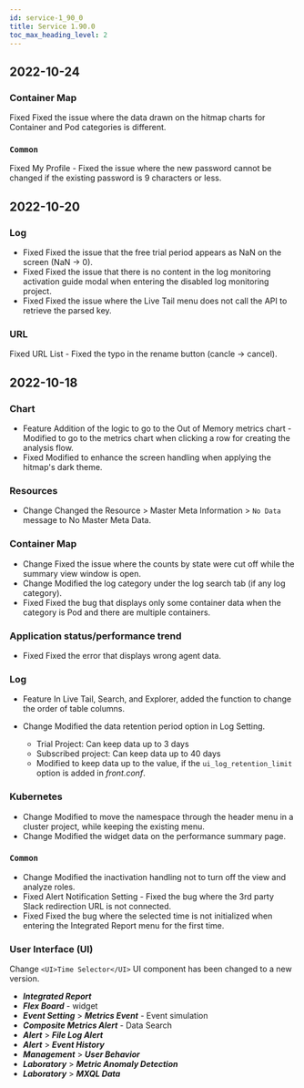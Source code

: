 ```yaml
---
id: service-1_90_0
title: Service 1.90.0
toc_max_heading_level: 2
---
```



## 2022-10-24

### Container Map

<Status>Fixed</Status> Fixed the issue where the data drawn on the hitmap charts for Container and Pod categories is different.

### `Common`

<Status>Fixed</Status> <UI>My Profile</UI> - Fixed the issue where the new password cannot be changed if the existing password is 9 characters or less.

## 2022-10-20

### Log

-   <Status>Fixed</Status> Fixed the issue that the free trial period appears as NaN on the screen (NaN → 0).
-   <Status>Fixed</Status> Fixed the issue that there is no content in the log monitoring activation guide modal when entering the disabled log monitoring project.
-   <Status>Fixed</Status> Fixed the issue where the <UI>Live Tail</UI> menu does not call the API to retrieve the parsed key.

### URL

<Status>Fixed</Status> URL List - Fixed the typo in the rename button (cancle → cancel).

## 2022-10-18

### Chart

-   <Status>Feature</Status> Addition of the logic to go to the Out of Memory metrics chart - Modified to go to the metrics chart when clicking a row for creating the analysis flow.
-   <Status>Fixed</Status> Modified to enhance the screen handling when applying the hitmap's dark theme.

### Resources

-   <Status>Change</Status> Changed the <UI>Resource</UI> > <UI>Master Meta Information</UI> > `No Data` message to <UI>No Master Meta Data</UI>.

### Container Map

-   <Status>Change</Status> Fixed the issue where the counts by state were cut off while the summary view window is open.
-   <Status>Change</Status> Modified the log category under the log search tab (if any log category).
-   <Status>Fixed</Status> Fixed the bug that displays only some container data when the category is Pod and there are multiple containers.

### Application status/performance trend

-   <Status>Fixed</Status> Fixed the error that displays wrong agent data.

### Log

-   <Status>Feature</Status> In <UI>Live Tail</UI>, <UI>Search</UI>, and <UI>Explorer</UI>, added the function to change the order of table columns.
-   <Status>Change</Status> Modified the data retention period option in Log Setting.

    -   Trial Project: Can keep data up to 3 days
    -   Subscribed project: Can keep data up to 40 days
    -   Modified to keep data up to the value, if the `ui_log_retention_limit` option is added in _front.conf_.

### Kubernetes

-   <Status>Change</Status> Modified to move the namespace through the header menu in a cluster project, while keeping the existing menu.
-   <Status>Change</Status> Modified the widget data on the performance summary page.

### `Common`

-   <Status>Change</Status> Modified the inactivation handling not to turn off the view and analyze roles.
-   <Status>Fixed</Status> Alert Notification Setting - Fixed the bug where the 3rd party Slack redirection URL is not connected.
-   <Status>Fixed</Status> Fixed the bug where the selected time is not initialized when entering the <UI>Integrated Report</UI> menu for the first time.

### User Interface (UI)

<Status>Change</Status> `<UI>Time Selector</UI>` UI component has been changed to a new version.

-   **_Integrated Report_**
-   **_Flex Board_** - widget
-   **_Event Setting_** > **_Metrics Event_** - Event simulation
-   **_Composite Metrics Alert_** - Data Search
-   **_Alert_** > **_File Log Alert_**
-   **_Alert_** > **_Event History_**
-   **_Management_** > **_User Behavior_**
-   **_Laboratory_** > **_Metric Anomaly Detection_**
-   **_Laboratory_** > **_MXQL Data_**
